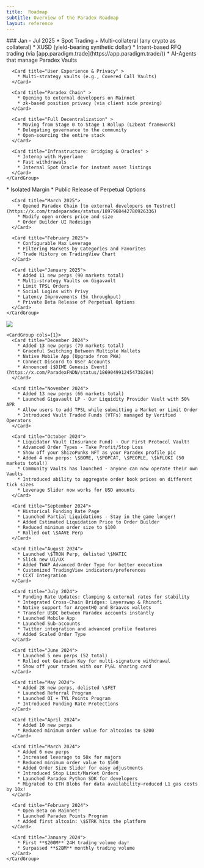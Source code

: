```yaml
---
title:  Roadmap
subtitle: Overview of the Paradex Roadmap
layout: reference
---
```


<Tabs>
  <Tab title="Upcoming">
    <CardGroup cols={1}>
      ### Jan - Jul 2025
      <Card title="Expand Product Offering" >
        * Spot Trading + Multi-collateral (any crypto as collateral)
        * XUSD (yield-bearing synthetic dollar)
        * Intent-based RFQ trading (via [app.paradigm.trade](https://app.paradigm.trade/))
        * AI-Agents that manage Paradex Vaults
      </Card>

      <Card title="User Experience & Privacy" >
        * Multi-strategy vaults (e.g., Covered Call Vaults)
      </Card>

      <Card title="Paradex Chain" >
        * Opening to external developers on Mainnet
        * zk-based position privacy (via client side proving)
      </Card>

      <Card title="Full Decentralization" >
        * Moving from Stage 0 to Stage 1 Rollup (L2beat framework)
        * Delegating governance to the community
        * Open-sourcing the entire stack
      </Card>

      <Card title="Infrastructure: Bridging & Oracles" >
        * Interop with Hyperlane
        * Fast withdrawals
        * Internal Spot Oracle for instant asset listings
      </Card>
    </CardGroup>
  </Tab>
  <Tab title="2025 (To Date)">
    <CardGroup cols={1}>
      <Card title="April 2025">
        * Isolated Margin
        * Public Release of Perpetual Options
      </Card>

      <Card title="March 2025">
        * Opened Paradex Chain [to external developers on Testnet](https://x.com/tradeparadex/status/1897968442780926336)
        * Modify open orders price and size
        * Order Builder UI Redesign
      </Card>

      <Card title="February 2025">
        * Configurable Max Leverage
        * Filtering Markets by Categories and Favorites
        * Trade History on TradingView Chart
      </Card>

      <Card title="January 2025">
        * Added 11 new perps (90 markets total)
        * Multi-strategy Vaults on Gigavault
        * Limit TPSL Orders
        * Social Logins with Privy
        * Latency Improvements (5x throughput)
        * Private Beta Release of Perpetual Options
      </Card>
    </CardGroup>
  </Tab>
  <Tab title="2024">
    <Frame caption="Paradex 2024 Roadmap">
      <img src="../../assets/Paradex_2024_Roadmap_v1.png" />
    </Frame>

    <CardGroup cols={1}>
      <Card title="December 2024">
        * Added 13 new perps (79 markets total)
        * Graceful Switching Between Multiple Wallets
        * Native Mobile App (Upgrade from PWA)
        * Connect Discord to User Accounts
        * Announced [$DIME Genesis Event](https://x.com/ParadexFNDN/status/1869049912454738284)
      </Card>

      <Card title="November 2024">
        * Added 13 new perps (66 markets total)
        * Launched Gigavault LP - Our Liquidity Provider Vault with 50% APR
        * Allow users to add TPSL while submitting a Market or Limit Order
        * Introduced Vault Traded Funds (VTFs) managed by Verified Operators
      </Card>

      <Card title="October 2024">
        * Liquidator Vault (Insurance Fund) - Our First Protocol Vault!
        * Advanced Order Types - Take Profit/Stop Loss 
        * Show off your ShizoPunks NFT as your Paradex profile pic ️
        * Added 4 new perps: \$BOME, \$POPCAT, \$PEOPLE, \$kFLOKI (50 markets total!) 
        * Community Vaults has launched - anyone can now operate their own Vaults 
        * Introduced ability to aggregate order book prices on different tick sizes 
        * Leverage Slider now works for USD amounts 
      </Card>

      <Card title="September 2024">
        * Historical Funding Rate Page
        * Launched Partial Liquidations - Stay in the game longer! 
        * Added Estimated Liquidation Price to Order Builder 
        * Reduced minimum order size to $100 
        * Rolled out \$AAVE Perp 
      </Card>

      <Card title="August 2024">
        * Launched \$TRON Perp, delisted \$MATIC 
        * Slick new UI/UX 
        * Added TWAP Advanced Order Type for better execution 
        * Customized TradingView indicators/preferences 
        * CCXT Integration 
      </Card>

      <Card title="July 2024">
        * Funding Rate Updates: Clamping & external rates for stability 
        * Integrated Cross-Chain Bridges: Layerswap & Rhinofi 
        * Native support for ArgentHQ and Braavos wallets 
        * Transfer USDC between Paradex accounts instantly
        * Launched Mobile App 
        * Launched Sub-accounts 
        * Twitter integration and advanced profile features
        * Added Scaled Order Type
      </Card>

      <Card title="June 2024">
        * Launched 5 new perps (52 total) 
        * Rolled out Guardian Key for multi-signature withdrawal 
        * Show off your trades with our P\&L sharing card 
      </Card>

      <Card title="May 2024">
        * Added 28 new perps, delisted \$FET
        * Launched Referral Program 
        * Launched OI + TVL Points Program
        * Introduced Funding Rate Protections
      </Card>

      <Card title="April 2024">
        * Added 10 new perps
        * Reduced minimum order value for altcoins to $200
      </Card>

      <Card title="March 2024">
        * Added 6 new perps
        * Increased leverage to 50x for majors
        * Reduced minimum order value to $500 
        * Added Order Size Slider for easy adjustments 
        * Introduced Stop Limit/Market Orders 
        * Launched Paradex Python SDK for developers 
        * Migrated to ETH Blobs for data availability—reduced L1 gas costs by 10x! 
      </Card>

      <Card title="February 2024">
        * Open Beta on Mainnet!
        * Launched Paradex Points Program 
        * Added first altcoin: \$STRK hits the platform 
      </Card>

      <Card title="January 2024">
        * First **$200M** 24H trading volume day! 
        * Surpassed **$2BM** monthly trading volume 
      </Card>
    </CardGroup>
  </Tab>
</Tabs>
